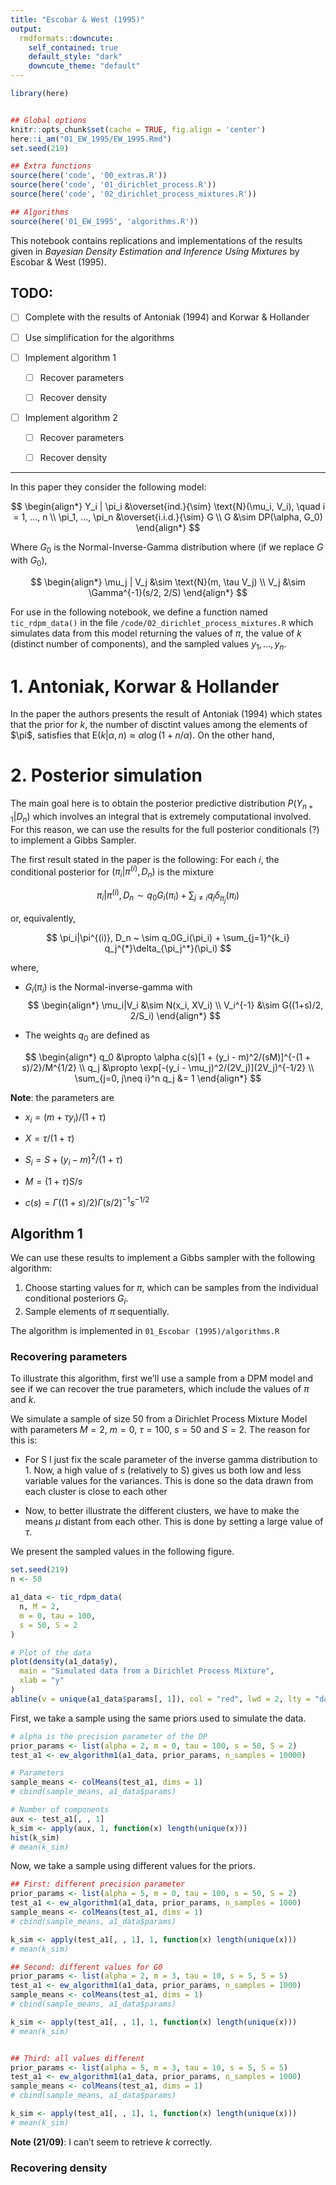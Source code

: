 ```yaml
---
title: "Escobar & West (1995)"
output:
  rmdformats::downcute:
    self_contained: true
    default_style: "dark"
    downcute_theme: "default"
---
```


```{=html}
<style type="text/css">
.Wrap {
  max-width: 1800px;
  margin-left: auto;
  margin-right: auto;
}
</style>
```
```r
library(here)


## Global options
knitr::opts_chunk$set(cache = TRUE, fig.align = 'center')
here::i_am("01_EW_1995/EW_1995.Rmd")
set.seed(219)

## Extra functions
source(here('code', '00_extras.R'))
source(here('code', '01_dirichlet_process.R'))
source(here('code', '02_dirichlet_process_mixtures.R'))

## Algorithms
source(here('01_EW_1995', 'algorithms.R'))
```

This notebook contains replications and implementations of the results given in *Bayesian Density Estimation and Inference Using Mixtures* by Escobar & West (1995).

## TODO:

-   [ ] Complete with the results of Antoniak (1994) and Korwar & Hollander

-   [ ] Use simplification for the algorithms

-   [ ] Implement algorithm 1

    -   [ ] Recover parameters

    -   [ ] Recover density

-   [ ] Implement algorithm 2

    -   [ ] Recover parameters

    -   [ ] Recover density

------------------------------------------------------------------------

In this paper they consider the following model:

$$
\begin{align*}
  Y_i | \pi_i &\overset{ind.}{\sim} \text{N}(\mu_i, V_i), \quad i = 1, ..., n \\
  \pi_1, ..., \pi_n &\overset{i.i.d.}{\sim} G  \\
  G &\sim DP(\alpha, G_0)
\end{align*}
$$

Where $G_0$ is the Normal-Inverse-Gamma distribution where (if we replace $G$ with $G_0$),

$$
\begin{align*}
  \mu_j | V_j &\sim \text{N}(m, \tau V_j) \\
  V_j &\sim \Gamma^{-1}(s/2, 2/S)
\end{align*}
$$

For use in the following notebook, we define a function named `tic_rdpm_data()` in the file `/code/02_dirichlet_process_mixtures.R` which simulates data from this model returning the values of $\pi$, the value of $k$ (distinct number of components), and the sampled values $y_1, ..., y_n$.

# 1. Antoniak, Korwar & Hollander

In the paper the authors presents the result of Antoniak (1994) which states that the prior for $k$, the number of disctint values among the elements of \$\\pi\$, satisfies that $\text{E}(k|\alpha, n) \approx \alpha \log (1 + n/\alpha)$. On the other hand,

# 2. Posterior simulation

The main goal here is to obtain the posterior predictive distribution $P(Y_{n+1}|D_n)$ which involves an integral that is extremely computational involved. For this reason, we can use the results for the full posterior conditionals (?) to implement a Gibbs Sampler.

The first result stated in the paper is the following: For each $i$, the conditional posterior for $(\pi_i|\pi^{(i)}, D_n)$ is the mixture

$$
\pi_i|\pi^{(i)}, D_n \sim q_0G_i(\pi_i) + \sum_{j\neq i}
q_j \delta_{\pi_j}(\pi_i)
$$

or, equivalently,

$$
\pi_i|\pi^{(i)}, D_n ~ \sim q_0G_i(\pi_i) + \sum_{j=1}^{k_i} q_j^{*}\delta_{\pi_j^*}(\pi_i)
$$

where,

-   $G_i(\pi_i)$ is the Normal-inverse-gamma with $$
    \begin{align*}
        \mu_i|V_i &\sim N(x_i, XV_i) \\
        V_i^{-1} &\sim G((1+s)/2, 2/S_i)
    \end{align*}
      $$

-   The weights $q_0$ are defined as

$$
    \begin{align*}
    q_0 &\propto \alpha c(s)[1 + (y_i - m)^2/(sM)]^{-(1 + s)/2}/M^{1/2} \\
    q_j &\propto \exp[-(y_i - \mu_j)^2/(2V_j)](2V_j)^{-1/2} \\
    \sum_{j=0, j\neq i}^n q_j &= 1 
    \end{align*}
  $$

**Note**: the parameters are

-   $x_i = (m + \tau y_i)/(1 + \tau)$

-   $X = \tau/(1 + \tau)$

-   $S_i = S + (y_i - m)^2/(1 + \tau)$

-   $M = (1 + \tau)S/s$

-   $c(s) = \Gamma((1 + s)/2)\Gamma(s/2)^{-1}s^{-1/2}$

## Algorithm 1

We can use these results to implement a Gibbs sampler with the following algorithm:

1.  Choose starting values for $\pi$, which can be samples from the individual conditional posteriors $G_i$.
2.  Sample elements of $\pi$ sequentially.

The algorithm is implemented in `01_Escobar (1995)/algorithms.R`

### Recovering parameters

To illustrate this algorithm, first we'll use a sample from a DPM model and see if we can recover the true parameters, which include the values of $\pi$ and $k$.

We simulate a sample of size 50 from a Dirichlet Process Mixture Model with parameters $M = 2$, $m = 0$, $\tau = 100$, $s = 50$ and $S = 2$. The reason for this is:

-   For S I just fix the scale parameter of the inverse gamma distribution to 1. Now, a high value of s (relatively to S) gives us both low and less variable values for the variances. This is done so the data drawn from each cluster is close to each other

-   Now, to better illustrate the different clusters, we have to make the means $\mu$ distant from each other. This is done by setting a large value of $\tau$.

We present the sampled values in the following figure.

```r
set.seed(219)
n <- 50

a1_data <- tic_rdpm_data(
  n, M = 2,
  m = 0, tau = 100,
  s = 50, S = 2
)

# Plot of the data
plot(density(a1_data$y),
  main = "Simulated data from a Dirichlet Process Mixture",
  xlab = "y"
)
abline(v = unique(a1_data$params[, 1]), col = "red", lwd = 2, lty = "dashed")
```

First, we take a sample using the same priors used to simulate the data.

```r
# alpha is the precision parameter of the DP
prior_params <- list(alpha = 2, m = 0, tau = 100, s = 50, S = 2)
test_a1 <- ew_algorithm1(a1_data, prior_params, n_samples = 10000)

# Parameters
sample_means <- colMeans(test_a1, dims = 1)
# cbind(sample_means, a1_data$params)

# Number of components
aux <- test_a1[, , 1]
k_sim <- apply(aux, 1, function(x) length(unique(x)))
hist(k_sim)
# mean(k_sim)
```

Now, we take a sample using different values for the priors.

```r
## First: different precision parameter
prior_params <- list(alpha = 5, m = 0, tau = 100, s = 50, S = 2)
test_a1 <- ew_algorithm1(a1_data, prior_params, n_samples = 1000)
sample_means <- colMeans(test_a1, dims = 1)
# cbind(sample_means, a1_data$params)

k_sim <- apply(test_a1[, , 1], 1, function(x) length(unique(x)))
# mean(k_sim)

## Second: different values for G0
prior_params <- list(alpha = 2, m = 3, tau = 10, s = 5, S = 5)
test_a1 <- ew_algorithm1(a1_data, prior_params, n_samples = 1000)
sample_means <- colMeans(test_a1, dims = 1)
# cbind(sample_means, a1_data$params)

k_sim <- apply(test_a1[, , 1], 1, function(x) length(unique(x)))
# mean(k_sim)


## Third: all values different
prior_params <- list(alpha = 5, m = 3, tau = 10, s = 5, S = 5)
test_a1 <- ew_algorithm1(a1_data, prior_params, n_samples = 1000)
sample_means <- colMeans(test_a1, dims = 1)
# cbind(sample_means, a1_data$params)

k_sim <- apply(test_a1[, , 1], 1, function(x) length(unique(x)))
# mean(k_sim)
```

**Note (21/09)**: I can't seem to retrieve $k$ correctly.

### Recovering density

